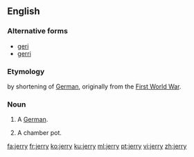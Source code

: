 {{also|Jerry}}
==English==

===Alternative forms===
* [[geri]]
* [[gerri]]

===Etymology===
by shortening of [[German]], originally from the [[First World War]].

===Noun===
{{en-noun|jerries}}

# {{context|British|US|derogatory|colloquial|lang=en}} A [[German]].
# {{context|British|slang|lang=en}} A chamber pot.

[[fa:jerry]]
[[fr:jerry]]
[[ko:jerry]]
[[ku:jerry]]
[[ml:jerry]]
[[pt:jerry]]
[[vi:jerry]]
[[zh:jerry]]
